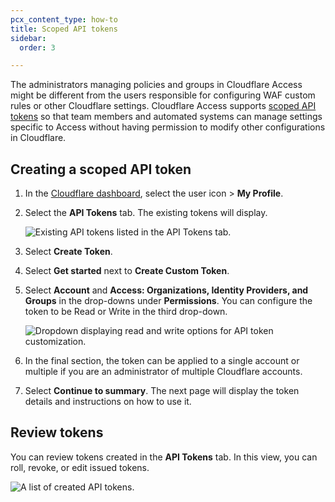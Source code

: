 ```yaml
---
pcx_content_type: how-to
title: Scoped API tokens
sidebar:
  order: 3

---
```


The administrators managing policies and groups in Cloudflare Access might be different from the users responsible for configuring WAF custom rules or other Cloudflare settings. Cloudflare Access supports [scoped API tokens](/fundamentals/api/get-started/create-token/) so that team members and automated systems can manage settings specific to Access without having permission to modify other configurations in Cloudflare.

## Creating a scoped API token

1. In the [Cloudflare dashboard](https://dash.cloudflare.com/), select the user icon > **My Profile**.

2. Select the **API Tokens** tab. The existing tokens will display.

   ![Existing API tokens listed in the API Tokens tab.](~/assets/images/cloudflare-one/api-terraform/create-token.png)

3. Select **Create Token**.

4. Select **Get started** next to **Create Custom Token**.

5. Select **Account** and **Access: Organizations, Identity Providers, and Groups** in the drop-downs under **Permissions**. You can configure the token to be Read or Write in the third drop-down.

   ![Dropdown displaying read and write options for API token customization.](~/assets/images/cloudflare-one/api-terraform/edit-token.png)

6. In the final section, the token can be applied to a single account or multiple if you are an administrator of multiple Cloudflare accounts.

7. Select **Continue to summary**. The next page will display the token details and instructions on how to use it.

## Review tokens

You can review tokens created in the **API Tokens** tab. In this view, you can roll, revoke, or edit issued tokens.

![A list of created API tokens.](~/assets/images/cloudflare-one/api-terraform/view-token.png)
